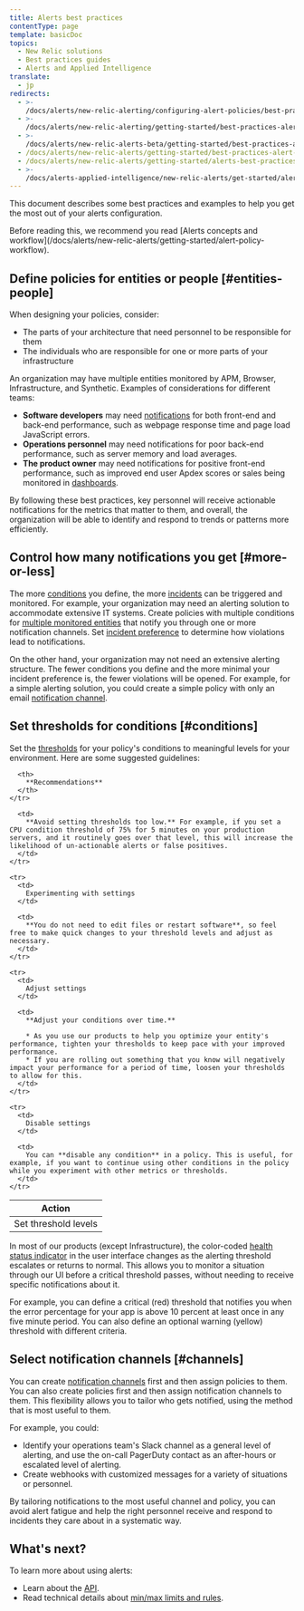 ```yaml
---
title: Alerts best practices
contentType: page
template: basicDoc
topics:
  - New Relic solutions
  - Best practices guides
  - Alerts and Applied Intelligence
translate:
  - jp
redirects:
  - >-
    /docs/alerts/new-relic-alerting/configuring-alert-policies/best-practices-alert-policies
  - >-
    /docs/alerts/new-relic-alerting/getting-started/best-practices-alert-policies
  - >-
    /docs/alerts/new-relic-alerts-beta/getting-started/best-practices-alert-policies
  - /docs/alerts/new-relic-alerts/getting-started/best-practices-alert-policies
  - /docs/alerts/new-relic-alerts/getting-started/alerts-best-practices
  - >-
    /docs/alerts-applied-intelligence/new-relic-alerts/get-started/alerts-best-practices
---
```


This document describes some best practices and examples to help you get the most out of your alerts configuration.

<Callout variant="important">
  Before reading this, we recommend you read [Alerts concepts and workflow](/docs/alerts/new-relic-alerts/getting-started/alert-policy-workflow).
</Callout>

## Define policies for entities or people [#entities-people]

When designing your policies, consider:

* The parts of your architecture that need personnel to be responsible for them
* The individuals who are responsible for one or more parts of your infrastructure

An organization may have multiple entities monitored by APM, Browser, Infrastructure, and Synthetic. Examples of considerations for different teams:

* **Software developers** may need [notifications](/docs/alerts/new-relic-alerts/managing-notification-channels/notification-channels-controlling-where-send-alerts) for both front-end and back-end performance, such as webpage response time and page load JavaScript errors.
* **Operations personnel** may need notifications for poor back-end performance, such as server memory and load averages.
* **The product owner** may need notifications for positive front-end performance, such as improved end user Apdex scores or sales being monitored in [dashboards](/docs/query-your-data/explore-query-data/dashboards/introduction-new-relic-one-dashboards).

By following these best practices, key personnel will receive actionable notifications for the metrics that matter to them, and overall, the organization will be able to identify and respond to trends or patterns more efficiently.

## Control how many notifications you get [#more-or-less]

The more [conditions](/docs/alerts/new-relic-alerts-beta/configuring-alert-policies/define-alert-conditions) you define, the more [incidents](/docs/alerts/new-relic-alerts-beta/reviewing-alert-incidents/explore-incident-history) can be triggered and monitored. For example, your organization may need an alerting solution to accommodate extensive IT systems. Create policies with multiple conditions for [multiple monitored entities](/docs/alerts/new-relic-alerts-beta/configuring-alert-policies/select-product-targets-alert-condition) that notify you through one or more notification channels. Set [incident preference](/docs/alerts/new-relic-alerts/configuring-alert-policies/specify-when-new-relic-creates-incidents) to determine how violations lead to notifications.

On the other hand, your organization may not need an extensive alerting structure. The fewer conditions you define and the more minimal your incident preference is, the fewer violations will be opened. For example, for a simple alerting solution, you could create a simple policy with only an email [notification channel](/docs/alerts/new-relic-alerts/managing-notification-channels/notification-channels-controlling-where-send-alerts).

## Set thresholds for conditions [#conditions]

Set the [thresholds](/docs/alerts/new-relic-alerts-beta/configuring-alert-policies/define-thresholds-trigger-alert) for your policy's conditions to meaningful levels for your environment. Here are some suggested guidelines:

<Table>
  <thead>
    <tr>
      <th width={200}>
        Action
      </th>

      <th>
        **Recommendations**
      </th>
    </tr>
  </thead>

  <tbody>
    <tr>
      <td>
        Set threshold levels
      </td>

      <td>
        **Avoid setting thresholds too low.** For example, if you set a CPU condition threshold of 75% for 5 minutes on your production servers, and it routinely goes over that level, this will increase the likelihood of un-actionable alerts or false positives.
      </td>
    </tr>

    <tr>
      <td>
        Experimenting with settings
      </td>

      <td>
        **You do not need to edit files or restart software**, so feel free to make quick changes to your threshold levels and adjust as necessary.
      </td>
    </tr>

    <tr>
      <td>
        Adjust settings
      </td>

      <td>
        **Adjust your conditions over time.**

        * As you use our products to help you optimize your entity's performance, tighten your thresholds to keep pace with your improved performance.
        * If you are rolling out something that you know will negatively impact your performance for a period of time, loosen your thresholds to allow for this.
      </td>
    </tr>

    <tr>
      <td>
        Disable settings
      </td>

      <td>
        You can **disable any condition** in a policy. This is useful, for example, if you want to continue using other conditions in the policy while you experiment with other metrics or thresholds.
      </td>
    </tr>
  </tbody>
</Table>

In most of our products (except Infrastructure), the color-coded [health status indicator](https://docs.newrelic.com/docs/accounts-partnerships/education/getting-started-new-relic/glossary#health-status) in the user interface changes as the alerting threshold escalates or returns to normal. This allows you to monitor a situation through our UI before a critical threshold passes, without needing to receive specific notifications about it.

For example, you can define a critical (red) threshold that notifies you when the error percentage for your app is above 10 percent at least once in any five minute period. You can also define an optional warning (yellow) threshold with different criteria.

## Select notification channels [#channels]

You can create [notification channels](/docs/alerts/new-relic-alerts-beta/managing-notification-channels/notification-channels-controlling-where-send-alerts) first and then assign policies to them. You can also create policies first and then assign notification channels to them. This flexibility allows you to tailor who gets notified, using the method that is most useful to them.

For example, you could:

* Identify your operations team's Slack channel as a general level of alerting, and use the on-call PagerDuty contact as an after-hours or escalated level of alerting.
* Create webhooks with customized messages for a variety of situations or personnel.

<Callout variant="tip">
  By tailoring notifications to the most useful channel and policy, you can avoid alert fatigue and help the right personnel receive and respond to incidents they care about in a systematic way.
</Callout>

## What's next?

To learn more about using alerts:

* Learn about the [API](https://docs.newrelic.com/docs/alerts/rest-api-alerts/new-relic-alerts-rest-api/rest-api-calls-new-relic-alerts).
* Read technical details about [min/max limits and rules](https://docs.newrelic.com/docs/alerts/new-relic-alerts/getting-started/minimum-maximum-values).
